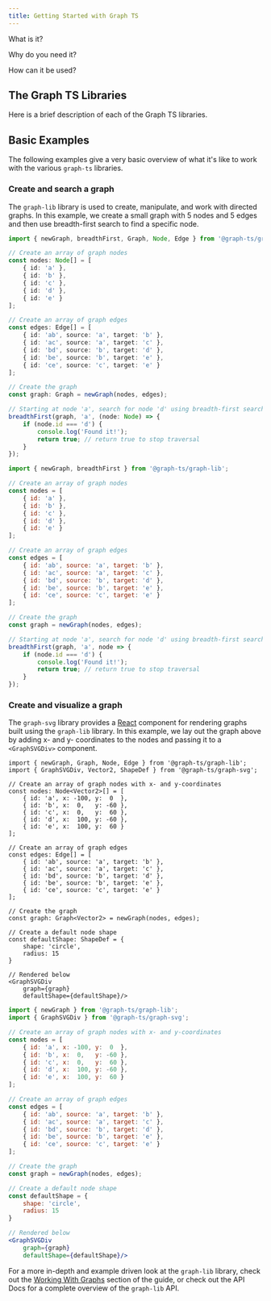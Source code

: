 ```yaml
---
title: Getting Started with Graph TS
---
```



What is it?

Why do you need it?

How can it be used?

## The Graph TS Libraries

Here is a brief description of each of the Graph TS libraries.

## Basic Examples

The following examples give a very basic overview of what it's like to work with
the various ```graph-ts``` libraries.

### Create and search a graph
The ```graph-lib``` library is used to create, manipulate, and work with directed graphs.
In this example, we create a small graph with 5 nodes and 5 edges and then use breadth-first
search to find a specific node.

<TabbedCodeBlock>

```typescript
import { newGraph, breadthFirst, Graph, Node, Edge } from '@graph-ts/graph-lib';

// Create an array of graph nodes
const nodes: Node[] = [
    { id: 'a' },
    { id: 'b' },
    { id: 'c' },
    { id: 'd' },
    { id: 'e' }
];

// Create an array of graph edges
const edges: Edge[] = [
    { id: 'ab', source: 'a', target: 'b' },
    { id: 'ac', source: 'a', target: 'c' },
    { id: 'bd', source: 'b', target: 'd' },
    { id: 'be', source: 'b', target: 'e' },
    { id: 'ce', source: 'c', target: 'e' }
];

// Create the graph
const graph: Graph = newGraph(nodes, edges);

// Starting at node 'a', search for node 'd' using breadth-first search
breadthFirst(graph, 'a', (node: Node) => {
    if (node.id === 'd') {
        console.log('Found it!');
        return true; // return true to stop traversal
    }
});
```

```javascript
import { newGraph, breadthFirst } from '@graph-ts/graph-lib';

// Create an array of graph nodes
const nodes = [
    { id: 'a' },
    { id: 'b' },
    { id: 'c' },
    { id: 'd' },
    { id: 'e' }
];

// Create an array of graph edges
const edges = [
    { id: 'ab', source: 'a', target: 'b' },
    { id: 'ac', source: 'a', target: 'c' },
    { id: 'bd', source: 'b', target: 'd' },
    { id: 'be', source: 'b', target: 'e' },
    { id: 'ce', source: 'c', target: 'e' }
];

// Create the graph
const graph = newGraph(nodes, edges);

// Starting at node 'a', search for node 'd' using breadth-first search
breadthFirst(graph, 'a', node => {
    if (node.id === 'd') {
        console.log('Found it!');
        return true; // return true to stop traversal
    }
});
```

</TabbedCodeBlock>

### Create and visualize a graph

The ```graph-svg``` library provides a [React](https://reactjs.org/) component for rendering
graphs built using the ```graph-lib``` library. In this example, we lay out the graph
above by adding x- and y- coordinates to the nodes and passing it to a ```<GraphSVGDiv>```
component.

<TabbedCodeBlock>

```tsx
import { newGraph, Graph, Node, Edge } from '@graph-ts/graph-lib';
import { GraphSVGDiv, Vector2, ShapeDef } from '@graph-ts/graph-svg';

// Create an array of graph nodes with x- and y-coordinates
const nodes: Node<Vector2>[] = [
    { id: 'a', x: -100, y:  0  },
    { id: 'b', x:  0,   y: -60 },
    { id: 'c', x:  0,   y:  60 },
    { id: 'd', x:  100, y: -60 },
    { id: 'e', x:  100, y:  60 }
];

// Create an array of graph edges
const edges: Edge[] = [
    { id: 'ab', source: 'a', target: 'b' },
    { id: 'ac', source: 'a', target: 'c' },
    { id: 'bd', source: 'b', target: 'd' },
    { id: 'be', source: 'b', target: 'e' },
    { id: 'ce', source: 'c', target: 'e' }
];

// Create the graph
const graph: Graph<Vector2> = newGraph(nodes, edges);

// Create a default node shape
const defaultShape: ShapeDef = {
    shape: 'circle',
    radius: 15
}

// Rendered below
<GraphSVGDiv
    graph={graph}
    defaultShape={defaultShape}/>
```

```jsx
import { newGraph } from '@graph-ts/graph-lib';
import { GraphSVGDiv } from '@graph-ts/graph-svg';

// Create an array of graph nodes with x- and y-coordinates
const nodes = [
    { id: 'a', x: -100, y:  0  },
    { id: 'b', x:  0,   y: -60 },
    { id: 'c', x:  0,   y:  60 },
    { id: 'd', x:  100, y: -60 },
    { id: 'e', x:  100, y:  60 }
];

// Create an array of graph edges
const edges = [
    { id: 'ab', source: 'a', target: 'b' },
    { id: 'ac', source: 'a', target: 'c' },
    { id: 'bd', source: 'b', target: 'd' },
    { id: 'be', source: 'b', target: 'e' },
    { id: 'ce', source: 'c', target: 'e' }
];

// Create the graph
const graph = newGraph(nodes, edges);

// Create a default node shape
const defaultShape = {
    shape: 'circle',
    radius: 15
}

// Rendered below
<GraphSVGDiv
    graph={graph}
    defaultShape={defaultShape}/>
```

</TabbedCodeBlock>

<GraphContainer height={300}>
    <ResponsiveGraph
        graph={graph0}
        defaultShape={shape0}
        {...styles0}/>
</GraphContainer>

For a more in-depth and example driven look at the `graph-lib` library, check out the
[Working With Graphs](/docs/working-with-graphs/introduction) section of the guide, or check out the API Docs for a
complete overview of the `graph-lib` API.